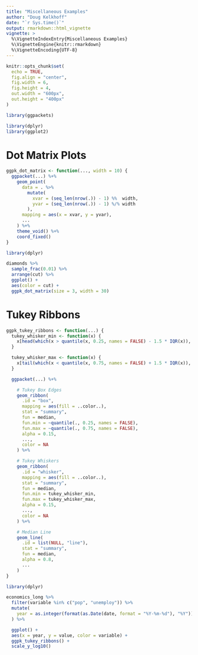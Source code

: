 ```yaml
--- 
title: "Miscellaneous Examples" 
author: "Doug Kelkhoff" 
date: "`r Sys.time()`"
output: rmarkdown::html_vignette
vignette: >
  %\VignetteIndexEntry{Miscellaneous Examples}
  %\VignetteEngine{knitr::rmarkdown}
  %\VignetteEncoding{UTF-8}
---
```


```r
knitr::opts_chunk$set(
  echo = TRUE,
  fig.align = "center",
  fig.width = 6,
  fig.height = 4,
  out.width = "600px",
  out.height = "400px"
)

library(ggpackets)
```

```r
library(dplyr)
library(ggplot2)
```


# Dot Matrix Plots

```r
ggpk_dot_matrix <- function(..., width = 10) {
  ggpacket(...) %+%
    geom_point(
      data = . %>%
        mutate(
          xvar = (seq_len(nrow(.)) - 1) %%  width,
          yvar = (seq_len(nrow(.)) - 1) %/% width
        ),
      mapping = aes(x = xvar, y = yvar),
      ...
    ) %+%
    theme_void() %+%
    coord_fixed()
}
```

```r
library(dplyr)

diamonds %>%
  sample_frac(0.01) %>%
  arrange(cut) %>%
  ggplot() +
  aes(color = cut) +
  ggpk_dot_matrix(size = 3, width = 30)
```

# Tukey Ribbons

```r
ggpk_tukey_ribbons <- function(...) {
  tukey_whisker_min <- function(x) {
    x[head(which(x > quantile(x, 0.25, names = FALSE) - 1.5 * IQR(x)), 1)]
  }

  tukey_whisker_max <- function(x) {
    x[tail(which(x < quantile(x, 0.75, names = FALSE) + 1.5 * IQR(x)), 1)]
  }

  ggpacket(...) %+%

    # Tukey Box Edges
    geom_ribbon(
      .id = "box",
      mapping = aes(fill = ..color..),
      stat = "summary",
      fun = median,
      fun.min = ~quantile(., 0.25, names = FALSE),
      fun.max = ~quantile(., 0.75, names = FALSE),
      alpha = 0.15,
      ...,
      color = NA
    ) %+%

    # Tukey Whiskers
    geom_ribbon(
      .id = "whisker",
      mapping = aes(fill = ..color..),
      stat = "summary",
      fun = median,
      fun.min = tukey_whisker_min,
      fun.max = tukey_whisker_max,
      alpha = 0.15,
      ...,
      color = NA
    ) %+%

    # Median Line
    geom_line(
      .id = list(NULL, "line"),
      stat = "summary",
      fun = median,
      alpha = 0.8,
      ...
    )
}
```

```r
library(dplyr)

economics_long %>%
  filter(variable %in% c("pop", "unemploy")) %>%
  mutate(
    year = as.integer(format(as.Date(date, format = "%Y-%m-%d"), "%Y"))
  ) %>%

  ggplot() +
  aes(x = year, y = value, color = variable) +
  ggpk_tukey_ribbons() +
  scale_y_log10()
```
